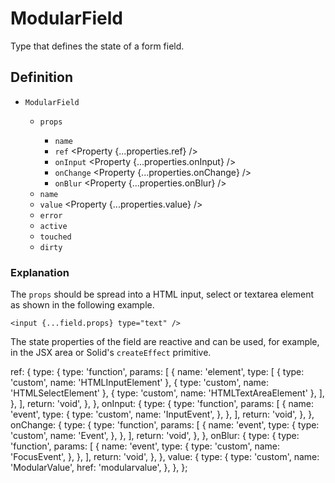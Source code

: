 
<Title>ModularField | Modular Forms</Title>
<Meta
  name="description"
  content="Type that defines the state of a form field."
/>

# ModularField

Type that defines the state of a form field.

## Definition

- `ModularField` <Property type="object" />
  - `props` <Property type="object" />
    - `name` <Property type="string" />
    - `ref` <Property {...properties.ref} />
    - `onInput` <Property {...properties.onInput} />
    - `onChange` <Property {...properties.onChange} />
    - `onBlur` <Property {...properties.onBlur} />
  - `name` <Property type="string" />
  - `value` <Property {...properties.value} />
  - `error` <Property type="string" />
  - `active` <Property type="boolean" />
  - `touched` <Property type="boolean" />
  - `dirty` <Property type="boolean" />

### Explanation

The `props` should be spread into a HTML input, select or textarea element as shown in the following example.

```tsx
<input {...field.props} type="text" />
```

The state properties of the field are reactive and can be used, for example, in the JSX area or Solid's `createEffect` primitive.

  ref: {
    type: {
      type: 'function',
      params: [
        {
          name: 'element',
          type: [
            { type: 'custom', name: 'HTMLInputElement' },
            { type: 'custom', name: 'HTMLSelectElement' },
            { type: 'custom', name: 'HTMLTextAreaElement' },
          ],
        },
      ],
      return: 'void',
    },
  },
  onInput: {
    type: {
      type: 'function',
      params: [
        {
          name: 'event',
          type: {
            type: 'custom',
            name: 'InputEvent',
          },
        },
      ],
      return: 'void',
    },
  },
  onChange: {
    type: {
      type: 'function',
      params: [
        {
          name: 'event',
          type: {
            type: 'custom',
            name: 'Event',
          },
        },
      ],
      return: 'void',
    },
  },
  onBlur: {
    type: {
      type: 'function',
      params: [
        {
          name: 'event',
          type: {
            type: 'custom',
            name: 'FocusEvent',
          },
        },
      ],
      return: 'void',
    },
  },
  value: {
    type: {
      type: 'custom',
      name: 'ModularValue',
      href: 'modularvalue',
    },
  },
};
